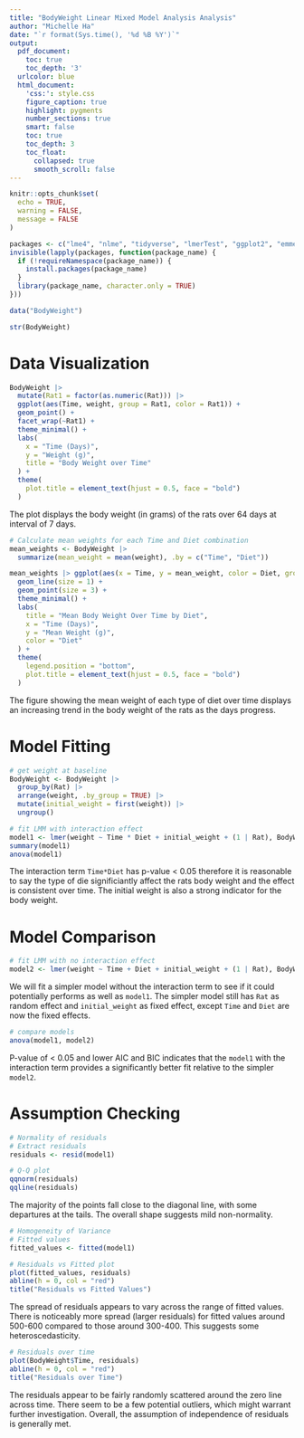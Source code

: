 ```yaml
---
title: "BodyWeight Linear Mixed Model Analysis Analysis"
author: "Michelle Ha"
date: "`r format(Sys.time(), '%d %B %Y')`"
output:
  pdf_document:
    toc: true
    toc_depth: '3'
  urlcolor: blue
  html_document:
    'css:': style.css
    figure_caption: true
    highlight: pygments
    number_sections: true
    smart: false
    toc: true
    toc_depth: 3
    toc_float:
      collapsed: true
      smooth_scroll: false
---
```


```r
knitr::opts_chunk$set(
  echo = TRUE,
  warning = FALSE,
  message = FALSE
)
```

```r
packages <- c("lme4", "nlme", "tidyverse", "lmerTest", "ggplot2", "emmeans")
invisible(lapply(packages, function(package_name) {
  if (!requireNamespace(package_name)) {
    install.packages(package_name)
  }
  library(package_name, character.only = TRUE)
}))

data("BodyWeight")
```

```r
str(BodyWeight)
```

# Data Visualization

```r
BodyWeight |>
  mutate(Rat1 = factor(as.numeric(Rat))) |>
  ggplot(aes(Time, weight, group = Rat1, color = Rat1)) +
  geom_point() +
  facet_wrap(~Rat1) +
  theme_minimal() +
  labs(
    x = "Time (Days)",
    y = "Weight (g)",
    title = "Body Weight over Time"
  ) +
  theme(
    plot.title = element_text(hjust = 0.5, face = "bold")
  )
```

The plot displays the body weight (in grams) of the rats over 64 days at interval of 7 days.

```r
# Calculate mean weights for each Time and Diet combination
mean_weights <- BodyWeight |>
  summarize(mean_weight = mean(weight), .by = c("Time", "Diet"))

mean_weights |> ggplot(aes(x = Time, y = mean_weight, color = Diet, group = Diet)) +
  geom_line(size = 1) +
  geom_point(size = 3) +
  theme_minimal() +
  labs(
    title = "Mean Body Weight Over Time by Diet",
    x = "Time (Days)",
    y = "Mean Weight (g)",
    color = "Diet"
  ) +
  theme(
    legend.position = "bottom",
    plot.title = element_text(hjust = 0.5, face = "bold")
  )
```

The figure showing the mean weight of each type of diet over time displays an increasing trend in the body weight of the rats as the days progress.

# Model Fitting

```r
# get weight at baseline
BodyWeight <- BodyWeight |>
  group_by(Rat) |>
  arrange(weight, .by_group = TRUE) |>
  mutate(initial_weight = first(weight)) |>
  ungroup()

# fit LMM with interaction effect
model1 <- lmer(weight ~ Time * Diet + initial_weight + (1 | Rat), BodyWeight)
summary(model1)
anova(model1)
```

The interaction term `Time*Diet` has p-value \< 0.05 therefore it is reasonable to say the type of die significiantly affect the rats body weight and the effect is consistent over time. The initial weight is also a strong indicator for the body weight.

# Model Comparison

```r
# fit LMM with no interaction effect
model2 <- lmer(weight ~ Time + Diet + initial_weight + (1 | Rat), BodyWeight)
```

We will fit a simpler model without the interaction term to see if it could potentially performs as well as `model1`. The simpler model still has `Rat` as random effect and `initial_weight` as fixed effect, except `Time` and `Diet` are now the fixed effects.

```r
# compare models
anova(model1, model2)
```

P-value of \< 0.05 and lower AIC and BIC indicates that the `model1` with the interaction term provides a significantly better fit relative to the simpler `model2`.

# Assumption Checking

```r
# Normality of residuals
# Extract residuals
residuals <- resid(model1)

# Q-Q plot
qqnorm(residuals)
qqline(residuals)
```

The majority of the points fall close to the diagonal line, with some departures at the tails. The overall shape suggests mild non-normality.

```r
# Homogeneity of Variance
# Fitted values
fitted_values <- fitted(model1)

# Residuals vs Fitted plot
plot(fitted_values, residuals)
abline(h = 0, col = "red")
title("Residuals vs Fitted Values")
```

The spread of residuals appears to vary across the range of fitted values. There is noticeably more spread (larger residuals) for fitted values around 500-600 compared to those around 300-400. This suggests some heteroscedasticity.

```r
# Residuals over time
plot(BodyWeight$Time, residuals)
abline(h = 0, col = "red")
title("Residuals over Time")
```

The residuals appear to be fairly randomly scattered around the zero line across time. There seem to be a few potential outliers, which might warrant further investigation. Overall, the assumption of independence of residuals is generally met.

